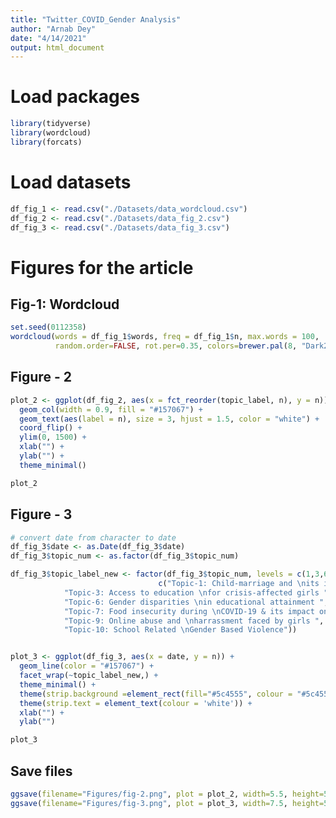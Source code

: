 ---
title: "Twitter_COVID_Gender Analysis"
author: "Arnab Dey"
date: "4/14/2021"
output: html_document
---

# Load packages

```{r, message=FALSE}
library(tidyverse)
library(wordcloud)
library(forcats)
```

# Load datasets
```{r load datasets}
df_fig_1 <- read.csv("./Datasets/data_wordcloud.csv")
df_fig_2 <- read.csv("./Datasets/data_fig_2.csv")
df_fig_3 <- read.csv("./Datasets/data_fig_3.csv")
```

# Figures for the article

## Fig-1: Wordcloud

```{r}
set.seed(0112358)
wordcloud(words = df_fig_1$words, freq = df_fig_1$n, max.words = 100, 
          random.order=FALSE, rot.per=0.35, colors=brewer.pal(8, "Dark2"))

```

## Figure - 2

```{r plot-topic frequency}
plot_2 <- ggplot(df_fig_2, aes(x = fct_reorder(topic_label, n), y = n)) + 
  geom_col(width = 0.9, fill = "#157067") + 
  geom_text(aes(label = n), size = 3, hjust = 1.5, color = "white") +
  coord_flip() + 
  ylim(0, 1500) +
  xlab("") + 
  ylab("") +
  theme_minimal()

plot_2
```

## Figure - 3
```{r plot tweets over time}

# convert date from character to date
df_fig_3$date <- as.Date(df_fig_3$date)
df_fig_3$topic_num <- as.factor(df_fig_3$topic_num)

df_fig_3$topic_label_new <- factor(df_fig_3$topic_num, levels = c(1,3,6,7,9,10), labels = 
                                 c("Topic-1: Child-marriage and \nits impacts on education",
            "Topic-3: Access to education \nfor crisis-affected girls ",
            "Topic-6: Gender disparities \nin educational attainment ",
            "Topic-7: Food insecurity during \nCOVID-19 & its impact on girls ",
            "Topic-9: Online abuse and \nharrassment faced by girls ", 
            "Topic-10: School Related \nGender Based Violence"))


plot_3 <- ggplot(df_fig_3, aes(x = date, y = n)) + 
  geom_line(color = "#157067") +
  facet_wrap(~topic_label_new,) +
  theme_minimal() + 
  theme(strip.background =element_rect(fill="#5c4555", colour = "#5c4555"))+
  theme(strip.text = element_text(colour = 'white')) + 
  xlab("") + 
  ylab("")

plot_3

```

## Save files
```{r}
ggsave(filename="Figures/fig-2.png", plot = plot_2, width=5.5, height=5.5, dpi=300)
ggsave(filename="Figures/fig-3.png", plot = plot_3, width=7.5, height=5.0, dpi=300)
```



